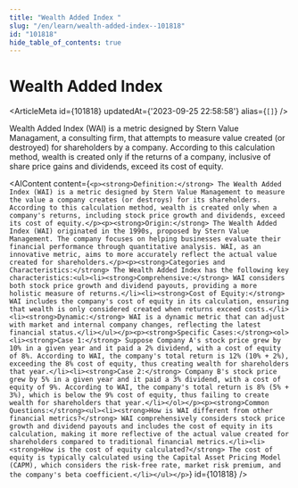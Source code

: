 ```yaml
---
title: "Wealth Added Index "
slug: "/en/learn/wealth-added-index--101818"
id: "101818"
hide_table_of_contents: true
---
```



# Wealth Added Index 

<ArticleMeta id={101818} updatedAt={'2023-09-25 22:58:58'} alias={`[]`} />
<div className='border-solid border-b border-t-0 my-4 border-[var(--ifm-color-gray-300)]' />

Wealth Added Index (WAI) is a metric designed by Stern Value Managament, a consulting firm, that attempts to measure value created (or destroyed) for shareholders by a company. According to this calculation method, wealth is created only if the returns of a company, inclusive of share price gains and dividends, exceed its cost of equity.

<AIContent content={`<p><strong>Definition:</strong> The Wealth Added Index (WAI) is a metric designed by Stern Value Management to measure the value a company creates (or destroys) for its shareholders. According to this calculation method, wealth is created only when a company's returns, including stock price growth and dividends, exceed its cost of equity.</p><p><strong>Origin:</strong> The Wealth Added Index (WAI) originated in the 1990s, proposed by Stern Value Management. The company focuses on helping businesses evaluate their financial performance through quantitative analysis. WAI, as an innovative metric, aims to more accurately reflect the actual value created for shareholders.</p><p><strong>Categories and Characteristics:</strong> The Wealth Added Index has the following key characteristics:<ul><li><strong>Comprehensive:</strong> WAI considers both stock price growth and dividend payouts, providing a more holistic measure of returns.</li><li><strong>Cost of Equity:</strong> WAI includes the company's cost of equity in its calculation, ensuring that wealth is only considered created when returns exceed costs.</li><li><strong>Dynamic:</strong> WAI is a dynamic metric that can adjust with market and internal company changes, reflecting the latest financial status.</li></ul></p><p><strong>Specific Cases:</strong><ol><li><strong>Case 1:</strong> Suppose Company A's stock price grew by 10% in a given year and it paid a 2% dividend, with a cost of equity of 8%. According to WAI, the company's total return is 12% (10% + 2%), exceeding the 8% cost of equity, thus creating wealth for shareholders that year.</li><li><strong>Case 2:</strong> Company B's stock price grew by 5% in a given year and it paid a 3% dividend, with a cost of equity of 9%. According to WAI, the company's total return is 8% (5% + 3%), which is below the 9% cost of equity, thus failing to create wealth for shareholders that year.</li></ol></p><p><strong>Common Questions:</strong><ul><li><strong>How is WAI different from other financial metrics?</strong> WAI comprehensively considers stock price growth and dividend payouts and includes the cost of equity in its calculation, making it more reflective of the actual value created for shareholders compared to traditional financial metrics.</li><li><strong>How is the cost of equity calculated?</strong> The cost of equity is typically calculated using the Capital Asset Pricing Model (CAPM), which considers the risk-free rate, market risk premium, and the company's beta coefficient.</li></ul></p>`} id={101818} />
